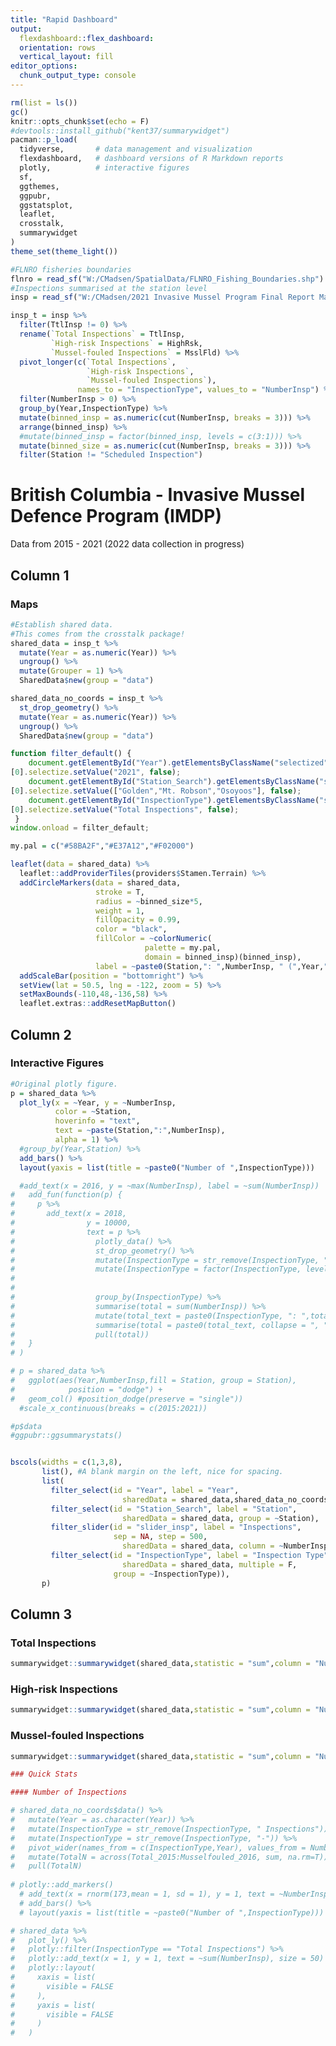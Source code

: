 ```yaml
---
title: "Rapid Dashboard"
output: 
  flexdashboard::flex_dashboard:
  orientation: rows
  vertical_layout: fill
editor_options: 
  chunk_output_type: console
---
```


```r
rm(list = ls())
gc()
knitr::opts_chunk$set(echo = F)
#devtools::install_github("kent37/summarywidget")
pacman::p_load(
  tidyverse,       # data management and visualization
  flexdashboard,   # dashboard versions of R Markdown reports
  plotly,          # interactive figures
  sf,
  ggthemes,
  ggpubr,
  ggstatsplot,
  leaflet,
  crosstalk,
  summarywidget
)
theme_set(theme_light())
```

```r
#FLNRO fisheries boundaries
flnro = read_sf("W:/CMadsen/SpatialData/FLNRO_Fishing_Boundaries.shp")
#Inspections summarised at the station level
insp = read_sf("W:/CMadsen/2021 Invasive Mussel Program Final Report Maps/data/ShapeLayers/Inspections_Summarised_at_Station_level.shp")
```

```r
insp_t = insp %>%
  filter(TtlInsp != 0) %>% 
  rename(`Total Inspections` = TtlInsp,
         `High-risk Inspections` = HighRsk,
         `Mussel-fouled Inspections` = MsslFld) %>% 
  pivot_longer(c(`Total Inspections`,
                 `High-risk Inspections`,
                 `Mussel-fouled Inspections`), 
               names_to = "InspectionType", values_to = "NumberInsp") %>% 
  filter(NumberInsp > 0) %>% 
  group_by(Year,InspectionType) %>%
  mutate(binned_insp = as.numeric(cut(NumberInsp, breaks = 3))) %>% 
  arrange(binned_insp) %>% 
  #mutate(binned_insp = factor(binned_insp, levels = c(3:1))) %>% 
  mutate(binned_size = as.numeric(cut(NumberInsp, breaks = 3))) %>% 
  filter(Station != "Scheduled Inspection")
```

# British Columbia - Invasive Mussel Defence Program (IMDP)

Data from 2015 - 2021 (2022 data collection in progress)

## Column 1 {data-width=500}

### Maps

```r
#Establish shared data.
#This comes from the crosstalk package!
shared_data = insp_t %>% 
  mutate(Year = as.numeric(Year)) %>% 
  ungroup() %>% 
  mutate(Grouper = 1) %>% 
  SharedData$new(group = "data")

shared_data_no_coords = insp_t %>% 
  st_drop_geometry() %>% 
  mutate(Year = as.numeric(Year)) %>% 
  ungroup() %>% 
  SharedData$new(group = "data")
```

```js
function filter_default() {
    document.getElementById("Year").getElementsByClassName("selectized") 
[0].selectize.setValue("2021", false);
    document.getElementById("Station_Search").getElementsByClassName("selectized") 
[0].selectize.setValue(["Golden","Mt. Robson","Osoyoos"], false);
    document.getElementById("InspectionType").getElementsByClassName("selectized") 
[0].selectize.setValue("Total Inspections", false);
 }
window.onload = filter_default;
```

```r
my.pal = c("#58BA2F","#E37A12","#F02000")

leaflet(data = shared_data) %>% 
  leaflet::addProviderTiles(providers$Stamen.Terrain) %>% 
  addCircleMarkers(data = shared_data,
                   stroke = T,
                   radius = ~binned_size*5,
                   weight = 1,                    
                   fillOpacity = 0.99,
                   color = "black",
                   fillColor = ~colorNumeric(
                              palette = my.pal,
                              domain = binned_insp)(binned_insp),
                   label = ~paste0(Station,": ",NumberInsp, " (",Year,")")) %>% 
  addScaleBar(position = "bottomright") %>% 
  setView(lat = 50.5, lng = -122, zoom = 5) %>% 
  setMaxBounds(-110,48,-136,58) %>% 
  leaflet.extras::addResetMapButton()
```

## Column 2 {data-width=700}

### Interactive Figures {data-icon="ion-stats-bars"}

```r
#Original plotly figure.
p = shared_data %>%
  plot_ly(x = ~Year, y = ~NumberInsp,
          color = ~Station,
          hoverinfo = "text",
          text = ~paste(Station,":",NumberInsp),
          alpha = 1) %>%
  #group_by(Year,Station) %>%
  add_bars() %>%
  layout(yaxis = list(title = ~paste0("Number of ",InspectionType)))

  #add_text(x = 2016, y = ~max(NumberInsp), label = ~sum(NumberInsp))
#   add_fun(function(p) {
#     p %>% 
#       add_text(x = 2018, 
#                y = 10000, 
#                text = p %>% 
#                  plotly_data() %>%
#                  st_drop_geometry() %>%
#                  mutate(InspectionType = str_remove(InspectionType, " Inspections")) %>% 
#                  mutate(InspectionType = factor(InspectionType, levels = c("Mussel-fouled",
#                                                                            "High-risk",
#                                                                            "Total"))) %>% 
#                  group_by(InspectionType) %>%
#                  summarise(total = sum(NumberInsp)) %>%
#                  mutate(total_text = paste0(InspectionType, ": ",total)) %>% 
#                  summarise(total = paste0(total_text, collapse = ", ")) %>% 
#                  pull(total))
#   }
# )

# p = shared_data %>% 
#   ggplot(aes(Year,NumberInsp,fill = Station, group = Station),
#            position = "dodge") + 
#   geom_col() #position_dodge(preserve = "single"))
  #scale_x_continuous(breaks = c(2015:2021))

#p$data
#ggpubr::ggsummarystats()


bscols(widths = c(1,3,8),
       list(), #A blank margin on the left, nice for spacing.
       list(
         filter_select(id = "Year", label = "Year",
                         sharedData = shared_data,shared_data_no_coords, group = ~Year),
         filter_select(id = "Station_Search", label = "Station",
                         sharedData = shared_data, group = ~Station),
         filter_slider(id = "slider_insp", label = "Inspections",
                       sep = NA, step = 500,
                         sharedData = shared_data, column = ~NumberInsp),
         filter_select(id = "InspectionType", label = "Inspection Type",
                         sharedData = shared_data, multiple = F,
                       group = ~InspectionType)),
       p)
```

## Column 3 {data-width=200}

### Total Inspections

```r
summarywidget::summarywidget(shared_data,statistic = "sum",column = "NumberInsp", digits = 0)
```

### High-risk Inspections

```r
summarywidget::summarywidget(shared_data,statistic = "sum",column = "NumberInsp", digits = 0)
```

### Mussel-fouled Inspections

```r
summarywidget::summarywidget(shared_data,statistic = "sum",column = "NumberInsp", digits = 0)
```
```r


### Quick Stats

#### Number of Inspections

# shared_data_no_coords$data() %>% 
#   mutate(Year = as.character(Year)) %>% 
#   mutate(InspectionType = str_remove(InspectionType, " Inspections")) %>% 
#   mutate(InspectionType = str_remove(InspectionType, "-")) %>% 
#   pivot_wider(names_from = c(InspectionType,Year), values_from = NumberInsp) %>% 
#   mutate(TotalN = across(Total_2015:Musselfouled_2016, sum, na.rm=T)) %>% 
#   pull(TotalN)
  
# plotly::add_markers()
  # add_text(x = rnorm(173,mean = 1, sd = 1), y = 1, text = ~NumberInsp)
  # add_bars() %>%
  # layout(yaxis = list(title = ~paste0("Number of ",InspectionType)))

# shared_data %>% 
#   plot_ly() %>% 
#   plotly::filter(InspectionType == "Total Inspections") %>% 
#   plotly::add_text(x = 1, y = 1, text = ~sum(NumberInsp), size = 50) %>% 
#   plotly::layout(
#     xaxis = list(
#       visible = FALSE
#     ),
#     yaxis = list(
#       visible = FALSE
#     )
#   )
```
